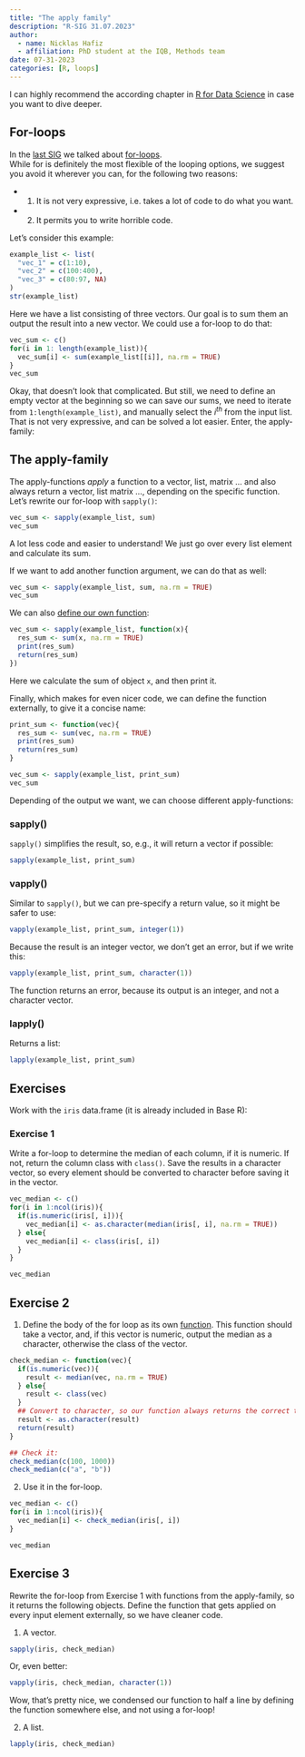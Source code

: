 ```yaml
---
title: "The apply family"
description: "R-SIG 31.07.2023"
author: 
  - name: Nicklas Hafiz
  - affiliation: PhD student at the IQB, Methods team
date: 07-31-2023
categories: [R, loops]
---
```


I can highly recommend the according chapter in [R for Data Science](https://r4ds.had.co.nz/iteration.html#iteration) in case you want to dive deeper. 

## For-loops
In the [last SIG](../23_03_20_forloops/index.qmd) we talked about [for-loops](https://nickhaf.github.io/r_tutorial/qmd/loops/loops.html).  
While for is definitely the most flexible of the looping options, we suggest you avoid it wherever you can, for the following two reasons:

- 1. It is not very expressive, i.e. takes a lot of code to do what you want.
- 2. It permits you to write horrible code.

Let's consider this example:

```r
example_list <- list(
  "vec_1" = c(1:10),
  "vec_2" = c(100:400),
  "vec_3" = c(80:97, NA)
)
str(example_list)
```

Here we have a list consisting of three vectors. Our goal is to sum them an output the result into a new vector. We could use a for-loop to do that:

```r
vec_sum <- c()
for(i in 1: length(example_list)){
  vec_sum[i] <- sum(example_list[[i]], na.rm = TRUE)
}
vec_sum
```

Okay, that doesn't look that complicated. But still, we need to define an empty vector at the beginning so we can save our sums, we need to iterate from `1:length(example_list)`, and manually select the $i^{th}$ from the input list. That is not very expressive, and can be solved a lot easier. Enter, the apply-family: 

## The apply-family
The apply-functions *apply* a function to a vector, list, matrix ... and also always return a vector, list matrix ..., depending on the specific function. Let's rewrite our for-loop with `sapply()`:

```r
vec_sum <- sapply(example_list, sum)
vec_sum
```
A lot less code and easier to understand! We just go over every list element and calculate its sum. 

If we want to add another function argument, we can do that as well: 

```r
vec_sum <- sapply(example_list, sum, na.rm = TRUE)
vec_sum
```

We can also [define our own function](https://nickhaf.github.io/r_tutorial/qmd/functions/functions.html):

```r
vec_sum <- sapply(example_list, function(x){
  res_sum <- sum(x, na.rm = TRUE)
  print(res_sum)
  return(res_sum)
})
```

Here we calculate the sum of object `x`, and then print it.

Finally, which makes for even nicer code, we can define the function externally, to give it a concise name:

```r
print_sum <- function(vec){
  res_sum <- sum(vec, na.rm = TRUE)
  print(res_sum)
  return(res_sum)
}

vec_sum <- sapply(example_list, print_sum)
vec_sum
```

Depending of the output we want, we can choose different apply-functions:


### sapply()
`sapply()` simplifies the result, so, e.g., it will return a vector if possible:
```r
sapply(example_list, print_sum)
```


### vapply()
Similar to `sapply()`, but we can pre-specify a return value, so it might be safer to use:
```r
vapply(example_list, print_sum, integer(1))
```
Because the result is an integer vector, we don't get an error, but if we write this:
```r
vapply(example_list, print_sum, character(1))
```
The function returns an error, because its output is an integer, and not a character vector.  

### lapply()
Returns a list:
```r
lapply(example_list, print_sum)
```

::: {.callout-note}
## Exercises
Work with the `iris` data.frame (it is already included in Base R):

### Exercise 1
Write a for-loop to determine the median of each column, if it is numeric. If not, return the column class with `class()`. Save the results in a character vector, so every element should be converted to character before saving it in the vector. 

::: {.callout-caution collapse="true"}
```r
vec_median <- c()
for(i in 1:ncol(iris)){
  if(is.numeric(iris[, i])){
    vec_median[i] <- as.character(median(iris[, i], na.rm = TRUE))
  } else{
    vec_median[i] <- class(iris[, i])
  }
}

vec_median
```

:::

## Exercise 2

1. Define the body of the for loop as its own [function](https://nickhaf.github.io/r_tutorial/qmd/functions/functions.html). This function should take a vector, and, if this vector is numeric, output the median as a character, otherwise the class of the vector. 

::: {.callout-caution collapse="true"}
```r
check_median <- function(vec){
  if(is.numeric(vec)){
    result <- median(vec, na.rm = TRUE)
  } else{
    result <- class(vec)
  }
  ## Convert to character, so our function always returns the correct type
  result <- as.character(result)
  return(result)
}

## Check it:
check_median(c(100, 1000))
check_median(c("a", "b"))
```

:::

2. Use it in the for-loop.

::: {.callout-caution collapse="true"}

```r
vec_median <- c()
for(i in 1:ncol(iris)){
  vec_median[i] <- check_median(iris[, i])
}

vec_median
```

:::

## Exercise 3
Rewrite the for-loop from Exercise 1 with functions from the apply-family, so it returns the following objects. Define the function that gets applied on every input element externally, so we have cleaner code. 

1. A vector.

::: {.callout-caution collapse="true"}
```r
sapply(iris, check_median)
```

Or, even better:

```r
vapply(iris, check_median, character(1))
```

Wow, that's pretty nice, we condensed our function to half a line by defining the function somewhere else, and not using a for-loop!
:::

2. A list.

::: {.callout-caution collapse="true"}
```r
lapply(iris, check_median)
```
:::

:::

[^1]: Taken from [R for Data Science](https://r4ds.had.co.nz/iteration.html#iteration).